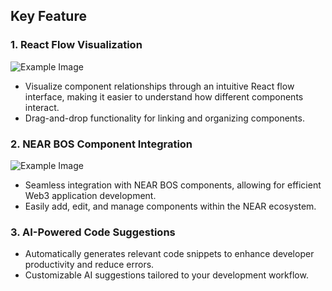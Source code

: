 ## Key Feature

### 1. React Flow Visualization

![Example Image](/assets/docs/react.png)


- Visualize component relationships through an intuitive React flow interface, making it easier to understand how different components interact.
- Drag-and-drop functionality for linking and organizing components.

### 2. NEAR BOS Component Integration

![Example Image](/assets/docs/boscomponent.png)


- Seamless integration with NEAR BOS components, allowing for efficient Web3 application development.
- Easily add, edit, and manage components within the NEAR ecosystem.

### 3. AI-Powered Code Suggestions

- Automatically generates relevant code snippets to enhance developer productivity and reduce errors.
- Customizable AI suggestions tailored to your development workflow.